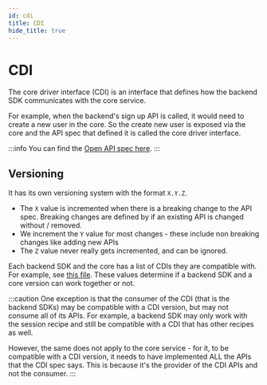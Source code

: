 ```yaml
---
id: cdi
title: CDI
hide_title: true
---
```


# CDI

The core driver interface (CDI) is an interface that defines how the backend SDK communicates with the core service.

For example, when the backend's sign up API is called, it would need to create a new user in the core. So the create new user is exposed via the core and the API spec that defined it is called the core driver interface.

:::info
You can find the [Open API spec here](https://app.swaggerhub.com/apis/supertokens/CDI).
:::

## Versioning

It has its own versioning system with the format `X.Y.Z`.
- The `X` value is incremented when there is a breaking change to the API spec. Breaking changes are defined by if an existing API is changed without / removed.
- We increment the `Y` value for most changes - these include non breaking changes like adding new APIs
- The `Z` value never really gets incremented, and can be ignored.

Each backend SDK and the core has a list of CDIs they are compatible with. For example, see [this file](https://github.com/supertokens/supertokens-node/blob/master/coreDriverInterfaceSupported.json). These values determine if a backend SDK and a core version can work together or not.

:::caution
One exception is that the consumer of the CDI (that is the backend SDKs) may be compatible with a CDI version, but may not consume all of its APIs. For example, a backend SDK may only work with the session recipe and still be compatible with a CDI that has other recipes as well.

However, the same does not apply to the core service - for it, to be compatible with a CDI version, it needs to have implemented ALL the APIs that the CDI spec says. This is because it's the provider of the CDI APIs and not the consumer.
:::